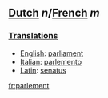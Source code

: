 ==[[Dutch]] ''n''/[[French]] ''m''==
===[[Translations]]===
*[[English]]: [[parliament]]
*[[Italian]]: [[parlemento]]
*[[Latin]]: [[senatus]]

[[fr:parlement]]